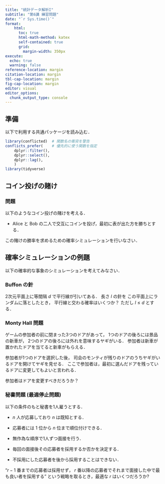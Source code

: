 ```yaml
---
title: "統計データ解析I"
subtitle: "第6講 練習問題"
date: "`r Sys.time()`"
format:
    html: 
      toc: true
      html-math-method: katex
      self-contained: true
      grid: 
        margin-width: 350px
execute: 
  echo: true
  warning: false
reference-location: margin
citation-location: margin
tbl-cap-location: margin
fig-cap-location: margin
editor: visual
editor_options: 
  chunk_output_type: console
---
```


## 準備

以下で利用する共通パッケージを読み込む．

```r
library(conflicted)  # 関数名の衝突を警告
conflicts_prefer(    # 優先的に使う関数を指定
    dplyr::filter(),
    dplyr::select(),
    dplyr::lag(),
    )
library(tidyverse)
```

## コイン投げの賭け

### 問題

以下のようなコイン投げの賭けを考える．

-   Alice と Bob の二人で交互にコインを投げ，最初に表が出た方を勝ちとする．

この賭けの勝率を求めるための確率シミュレーションを行いなさい．

## 確率シミュレーションの例題

以下の確率的な事象のシミュレーションを考えてみなさい．

### Buffon の針

2次元平面上に等間隔 $d$ で平行線が引いてある． 長さ $l$ の針を この平面上にランダムに落としたとき， 平行線と交わる確率はいくつか？ ただし $l\leq d$ とする．

### Monty Hall 問題

ゲームの参加者の前に閉まった3つのドアがあって， 1つのドアの後ろには景品の新車が， 2つのドアの後ろには外れを意味するヤギがいる． 参加者は新車が置かれたドアを当てると新車がもらえる．

参加者が1つのドアを選択した後， 司会のモンティが残りのドアのうちヤギがいるドアを開けてヤギを見せる． ここで参加者は，最初に選んだドアを残っているドアに変更してもよいと言われる．

参加者はドアを変更すべきだろうか？

### 秘書問題 (最適停止問題)

以下の条件のもと秘書を1人雇うとする．

-   $n$ 人が応募しており $n$ は既知とする．

-   応募者には $1$ 位から $n$ 位まで順位付けできる．

-   無作為な順序で1人ずつ面接を行う．

-   毎回の面接後その応募者を採用するか否かを決定する．

-   不採用にした応募者を後から採用することはできない．

"$r-1$ 番までの応募者は採用せず， $r$ 番以降の応募者でそれまで面接した中で最も良い者を採用する" という戦略を取るとき，最適な $r$ はいくつだろうか?
